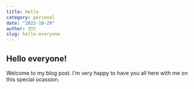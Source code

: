 ```yaml
---
title: Hello
category: personal
date: "2022-10-29"
author: 정빈
slug: hello-everyone
---
```


## Hello everyone!

Welcome to my blog post. I'm very happy to have you all here with me on this special ocassion.
